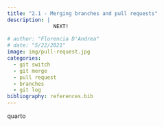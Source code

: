 ```yaml
---
title: "2.1 - Merging branches and pull requests"
description: | 
               NEXT!   
               
# author: "Florencia D'Andrea"
# date: "5/22/2021"
image: img/pull-request.jpg
categories:
  - git switch 
  - git merge
  - pull request
  - branches
  - git log 
bibliography: references.bib
---
```


quarto
